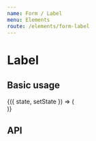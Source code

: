 ```yaml
---
name: Form / Label
menu: Elements
route: /elements/form-label
---
```



# Label

## Basic usage

<Playground>
  <State
    initial={{
      text: 'This is a label',
      for: '',
    }}
  >
    {({ state, setState }) => (
      <div className="label-example">
        <Label {...state} />
      </div>
    )}
  </State>
</Playground>

## API

<Props of={Label} />
